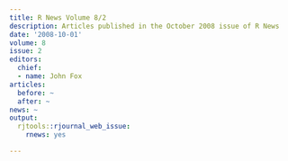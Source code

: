 ```yaml
---
title: R News Volume 8/2
description: Articles published in the October 2008 issue of R News
date: '2008-10-01'
volume: 8
issue: 2
editors:
  chief:
  - name: John Fox
articles:
  before: ~
  after: ~
news: ~
output:
  rjtools::rjournal_web_issue:
    rnews: yes

---
```


